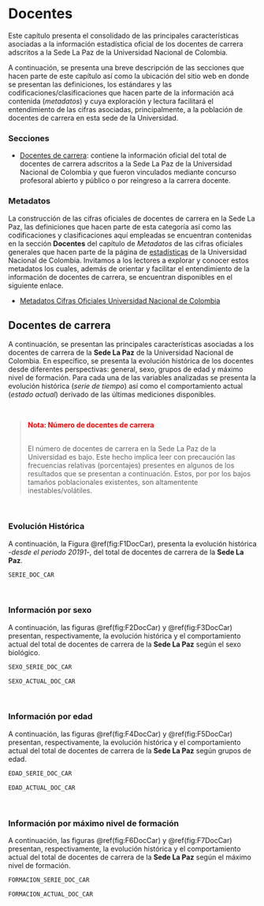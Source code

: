 # Docentes {#Doc}

Este capítulo presenta el consolidado de las principales características asociadas a la información estadística oficial de los docentes de carrera adscritos a la Sede La Paz de la Universidad Nacional de Colombia.

A continuación, se presenta una breve descripción de las secciones que hacen parte de este capítulo así como la ubicación del sitio web en donde se presentan las definiciones, los estándares y las codificaciones/clasificaciones que hacen parte de la información acá contenida (*metadatos*) y cuya exploración y lectura facilitará el entendimiento de las cifras asociadas, principalmente, a la población de docentes de carrera en esta sede de la Universidad.


<h3>**Secciones**</h3>


* [Docentes de carrera](#DocCar): contiene la información oficial del total de docentes de carrera adscritos a la Sede La Paz de la Universidad Nacional de Colombia y que fueron vinculados mediante concurso profesoral abierto y público o por reingreso a la carrera docente.

<h3>**Metadatos**</h3>

La construcción de las cifras oficiales de docentes de carrera en la Sede La Paz, las definiciones que hacen parte de esta categoría así como las codificaciones y clasificaciones aquí empleadas se encuentran contenidas en la sección **Docentes** del capítulo de *Metadatos* de las cifras oficiales generales que hacen parte de la página de [estadísticas](http://estadisticas.unal.edu.co/home/) de la Universidad Nacional de Colombia. Invitamos a los lectores a explorar y conocer estos metadatos los cuales, además de orientar y facilitar el entendimiento de la información de docentes de carrera, se encuentran disponibles en el siguiente enlace.

* [Metadatos Cifras Oficiales Universidad Nacional de Colombia](http://estadisticas.unal.edu.co/menu-principal/cifras-generales/metadatos/cifras-generales/)


## Docentes de carrera {#DocCar}

A continuación, se presentan las principales características asociadas a los docentes de carrera de la **Sede La Paz** de la Universidad Nacional de Colombia. En específico, se presenta la evolución histórica de los docentes desde diferentes perspectivas: general, sexo, grupos de edad y máximo nivel de formación. Para cada una de las variables analizadas se presenta la evolución histórica (*serie de tiempo*) así como el comportamiento actual (*estado actual*) derivado de las últimas mediciones disponibles.

<br>
<blockquote>
<p><strong><p style="color:red;">Nota: Número de docentes de carrera </p></strong><br>
El número de docentes de carrera en la Sede La Paz de la Universidad es bajo. Este hecho implica leer con precaución las frecuencias relativas (porcentajes) presentes en algunos de los resultados que se presentan a continuación. Estos, por por los bajos tamaños poblacionales existentes, son altamentente inestables/volátiles.
</p>
</blockquote>
<br>

### Evolución Histórica

A continuación, la Figura \@ref(fig:F1DocCar), presenta la evolución histórica -*desde el periodo 20191*-, del total de docentes de carrera de la **Sede La Paz**.

```r
SERIE_DOC_CAR
```
<br>

### Información por sexo

A continuación, las figuras \@ref(fig:F2DocCar) y \@ref(fig:F3DocCar) presentan, respectivamente, la evolución histórica y el comportamiento actual del total de docentes de carrera de la **Sede La Paz** según el sexo biológico.


```r
SEXO_SERIE_DOC_CAR
```

```r
SEXO_ACTUAL_DOC_CAR
```
<br>

### Información por edad

A continuación, las figuras \@ref(fig:F4DocCar) y \@ref(fig:F5DocCar) presentan, respectivamente, la evolución histórica y el comportamiento actual del total de docentes de carrera de la **Sede La Paz** según grupos de edad.


```r
EDAD_SERIE_DOC_CAR
```

```r
EDAD_ACTUAL_DOC_CAR
```
<br>

### Información por máximo nivel de formación

A continuación, las figuras \@ref(fig:F6DocCar) y \@ref(fig:F7DocCar) presentan, respectivamente, la evolución histórica y el comportamiento actual del total de docentes de carrera de la **Sede La Paz** según el máximo nivel de formación.

```r
FORMACION_SERIE_DOC_CAR
```

```r
FORMACION_ACTUAL_DOC_CAR
```

